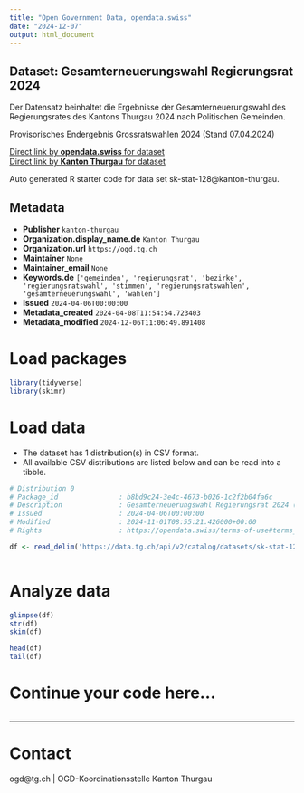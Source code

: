 ```yaml
---
title: "Open Government Data, opendata.swiss"
date: "2024-12-07"
output: html_document
---
```


## Dataset: Gesamterneuerungswahl Regierungsrat 2024

Der Datensatz beinhaltet die Ergebnisse der Gesamterneuerungswahl des Regierungsrates des Kantons Thurgau 2024 nach Politischen Gemeinden.

Provisorisches Endergebnis Grossratswahlen 2024 (Stand 07.04.2024)

[Direct link by **opendata.swiss** for dataset](https://opendata.swiss/de/dataset/gesamterneuerungswahl-regierungsrat-2024)<br>
[Direct link by **Kanton Thurgau** for dataset](https://data.tg.ch/explore/dataset/sk-stat-128/)

Auto generated R starter code for data set sk-stat-128@kanton-thurgau.

## Metadata

- **Publisher** `kanton-thurgau`
- **Organization.display_name.de** `Kanton Thurgau`
- **Organization.url** `https://ogd.tg.ch`
- **Maintainer** `None`
- **Maintainer_email** `None`
- **Keywords.de** `['gemeinden', 'regierungsrat', 'bezirke', 'regierungsratswahl', 'stimmen', 'regierungsratswahlen', 'gesamterneuerungswahl', 'wahlen']`
- **Issued** `2024-04-06T00:00:00`
- **Metadata_created** `2024-04-08T11:54:54.723403`
- **Metadata_modified** `2024-12-06T11:06:49.891408`


# Load packages

```r

library(tidyverse)
library(skimr)

```

# Load data

-   The dataset has 1 distribution(s) in CSV format.
-   All available CSV distributions are listed below and can be read into a tibble.

```r

# Distribution 0
# Package_id               : b8bd9c24-3e4c-4673-b026-1c2f2b04fa6c
# Description              : Gesamterneuerungswahl Regierungsrat 2024 (csv)
# Issued                   : 2024-04-06T00:00:00
# Modified                 : 2024-11-01T08:55:21.426000+00:00
# Rights                   : https://opendata.swiss/terms-of-use#terms_by

df <- read_delim('https://data.tg.ch/api/v2/catalog/datasets/sk-stat-128/exports/csv?use_labels=true')



```

# Analyze data

```r

glimpse(df)
str(df)
skim(df)

head(df)
tail(df)

```

# Continue your code here...

```r

```

------------------------------------------------------------------------

# Contact

ogd@tg.ch | OGD-Koordinationsstelle Kanton Thurgau
